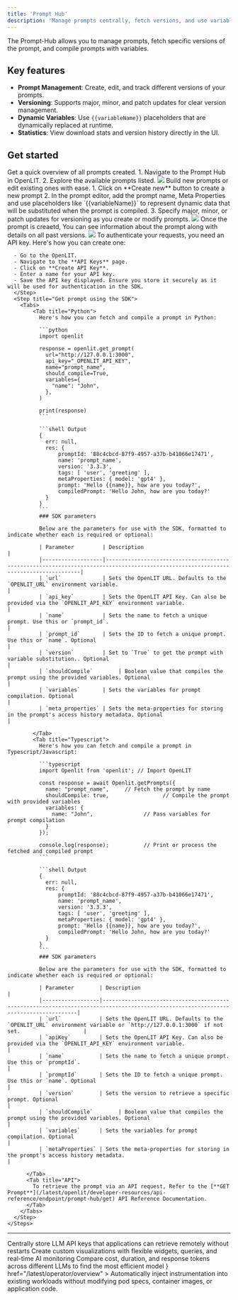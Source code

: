 ```yaml
---
title: 'Prompt Hub'
description: 'Manage prompts centrally, fetch versions, and use variables for dynamic prompts'
---
```


The Prompt-Hub allows you to manage prompts, fetch specific versions of the prompt, and compile prompts with variables.

## Key features

- **Prompt Management**: Create, edit, and track different versions of your prompts.
- **Versioning**: Supports major, minor, and patch updates for clear version management.
- **Dynamic Variables**: Use `{{variableName}}` placeholders that are dynamically replaced at runtime.
- **Statistics**: View download stats and version history directly in the UI.


## Get started

<Steps>
  <Step title="List prompts">
    Get a quick overview of all prompts created.
      1. Navigate to the Prompt Hub in OpenLIT.
      2. Explore the available prompts listed.
    <Frame>
      <img src="/images/docs-prompt-hub-list.png" />
    </Frame>
  </Step>
  <Step title="Create or edit a prompt">
    Build new prompts or edit existing ones with ease.
      1. Click on **Create new** button to create a new prompt
      2. In the prompt editor, add the prompt name, Meta Properties and use placeholders like `{{variableName}}` to represent dynamic data that will be substituted when the prompt is compiled.
      3. Specify major, minor, or patch updates for versioning as you create or modify prompts.
    <Frame>
      <img src="/images/docs-prompt-hub-create.png" />
    </Frame>
  </Step>
  <Step title="View prompt details" stepNumber=" ">
    Once the prompt is creaetd, You can see information about the prompt along with details on all past versions.
    <Frame>
      <img src="/images/docs-prompt-hub-details.png" />
    </Frame>
  </Step>
  <Step title="Retrieve the prompt">
    <Steps>
      <Step title="Create an API Key">
      To authenticate your requests, you need an API key. Here's how you can create one:

      - Go to the OpenLIT.
      - Navigate to the **API Keys** page.
      - Click on **Create API Key**.
      - Enter a name for your API key.
      - Save the API key displayed. Ensure you store it securely as it will be used for authentication in the SDK.
      </Step>
      <Step title="Get prompt using the SDK">
        <Tabs>
            <Tab title="Python">
              Here's how you can fetch and compile a prompt in Python:

              ```python
              import openlit

              response = openlit.get_prompt(
                url="http://127.0.0.1:3000", 
                api_key="_OPENLIT_API_KEY",  
                name="prompt_name",          
                should_compile=True,                
                variables={
                  "name": "John",            
                },
              )

              print(response)               
              ```

              ```shell Output
              {
                err: null,
                res: {
                    promptId: '88c4cbcd-87f9-4957-a37b-b41066e17471',
                    name: 'prompt_name',
                    version: '3.3.3',
                    tags: [ 'user', 'greeting' ],
                    metaProperties: { model: 'gpt4' },
                    prompt: 'Hello {{name}}, how are you today?',
                    compiledPrompt: 'Hello John, how are you today?'
                }
              }
              ```
              ### SDK parameters

              Below are the parameters for use with the SDK, formatted to indicate whether each is required or optional:

              | Parameter         | Description                                                                                                                        |
              |-------------------|------------------------------------------------------------------------------------------------------------------------------------|
              | `url`             | Sets the OpenLIT URL. Defaults to the `OPENLIT_URL` environment variable.                                                          |
              | `api_key`         | Sets the OpenLIT API Key. Can also be provided via the `OPENLIT_API_KEY` environment variable.                                     |
              | `name`            | Sets the name to fetch a unique prompt. Use this or `prompt_id`.                                                                    |
              | `prompt_id`       | Sets the ID to fetch a unique prompt. Use this or `name`. Optional                                                                 |
              | `version`         | Set to `True` to get the prompt with variable substitution.. Optional                                                              |
              | `shouldCompile`        | Boolean value that compiles the prompt using the provided variables. Optional                                                      |
              | `variables`       | Sets the variables for prompt compilation. Optional                                                                                |
              | `meta_properties` | Sets the meta-properties for storing in the prompt's access history metadata. Optional                                             |

            </Tab>
            <Tab title="Typescript">
              Here's how you can fetch and compile a prompt in Typescript/Javascript:

              ```typescript
              import Openlit from 'openlit'; // Import OpenLIT

              const response = await Openlit.getPrompts({
                name: "prompt_name",     // Fetch the prompt by name
                shouldCompile: true,                 // Compile the prompt with provided variables
                variables: {
                  name: "John",                // Pass variables for prompt compilation
                }
              });

              console.log(response);           // Print or process the fetched and compiled prompt
              ```

              ```shell Output
              {
                err: null,
                res: {
                    promptId: '88c4cbcd-87f9-4957-a37b-b41066e17471',
                    name: 'prompt_name',
                    version: '3.3.3',
                    tags: [ 'user', 'greeting' ],
                    metaProperties: { model: 'gpt4' },
                    prompt: 'Hello {{name}}, how are you today?',
                    compiledPrompt: 'Hello John, how are you today?'
                }
              }
              ```
              ### SDK parameters

              Below are the parameters for use with the SDK, formatted to indicate whether each is required or optional:

              | Parameter        | Description                                                                                                                        |
              |------------------|------------------------------------------------------------------------------------------------------------------------------------|
              | `url`            | Sets the OpenLIT URL. Defaults to the `OPENLIT_URL` environment variable or `http://127.0.0.1:3000` if not set.                    |
              | `apiKey`         | Sets the OpenLIT API Key. Can also be provided via the `OPENLIT_API_KEY` environment variable.                                     |
              | `name`           | Sets the name to fetch a unique prompt. Use this or `promptId`.                                                                    |
              | `promptId`       | Sets the ID to fetch a unique prompt. Use this or `name`. Optional                                                                 |
              | `version`        | Sets the version to retrieve a specific prompt. Optional                                                                           | 
              | `shouldCompile`        | Boolean value that compiles the prompt using the provided variables. Optional                                                      |
              | `variables`      | Sets the variables for prompt compilation. Optional                                                                                | 
              | `metaProperties` | Sets the meta-properties for storing in the prompt's access history metadata.                                                      | 

          </Tab>
          <Tab title="API">
            To retrieve the prompt via an API request, Refer to the [**GET Prompt**](/latest/openlit/developer-resources/api-reference/endpoint/prompt-hub/get) API Reference Documentation.
          </Tab>
        </Tabs>
      </Step>
    </Steps>
  </Step>
</Steps>

---

<CardGroup cols={3}>
  <Card title="Manage LLM secrets" href="/latest/openlit/developer-resources/vault" icon='vault'>
    Centrally store LLM API keys that applications can retrieve remotely without restarts
  </Card>
  <Card title="Create a dashboard" href="/latest/openlit/dashboards/overview" icon='grid'>
    Create custom visualizations with flexible widgets, queries, and real-time AI monitoring
  </Card>
  <Card title="LLM playground" href="/latest/openlit/prompts-experiments/openground" icon='flask'>
    Compare cost, duration, and response tokens across different LLMs to find the most efficient model
  </Card>
</CardGroup>
<Card
    title="Running in Kubernetes? Try the OpenLIT Operator"
    icon={<svg role="img" viewBox="0 0 24 24" xmlns="http://www.w3.org/2000/svg">
    <title>Kubernetes</title>
    <path fill="#FFA500" d="M10.204 14.35l.007.01-.999 2.413a5.171 5.171 0 0 1-2.075-2.597l2.578-.437.004.005a.44.44 0 0 1 .484.606zm-.833-2.129a.44.44 0 0 0 .173-.756l.002-.011L7.585 9.7a5.143 5.143 0 0 0-.73 3.255l2.514-.725.002-.009zm1.145-1.98a.44.44 0 0 0 .699-.337l.01-.005.15-2.62a5.144 5.144 0 0 0-3.01 1.442l2.147 1.523.004-.002zm.76 2.75l.723.349.722-.347.18-.78-.5-.623h-.804l-.5.623.179.779zm1.5-3.095a.44.44 0 0 0 .7.336l.008.003 2.134-1.513a5.188 5.188 0 0 0-2.992-1.442l.148 2.615.002.001zm10.876 5.97l-5.773 7.181a1.6 1.6 0 0 1-1.248.594l-9.261.003a1.6 1.6 0 0 1-1.247-.596l-5.776-7.18a1.583 1.583 0 0 1-.307-1.34L2.1 5.573c.108-.47.425-.864.863-1.073L11.305.513a1.606 1.606 0 0 1 1.385 0l8.345 3.985c.438.209.755.604.863 1.073l2.062 8.955c.108.47-.005.963-.308 1.34zm-3.289-2.057c-.042-.01-.103-.026-.145-.034-.174-.033-.315-.025-.479-.038-.35-.037-.638-.067-.895-.148-.105-.04-.18-.165-.216-.216l-.201-.059a6.45 6.45 0 0 0-.105-2.332 6.465 6.465 0 0 0-.936-2.163c.052-.047.15-.133.177-.159.008-.09.001-.183.094-.282.197-.185.444-.338.743-.522.142-.084.273-.137.415-.242.032-.024.076-.062.11-.089.24-.191.295-.52.123-.736-.172-.216-.506-.236-.745-.045-.034.027-.08.062-.111.088-.134.116-.217.23-.33.35-.246.25-.45.458-.673.609-.097.056-.239.037-.303.033l-.19.135a6.545 6.545 0 0 0-4.146-2.003l-.012-.223c-.065-.062-.143-.115-.163-.25-.022-.268.015-.557.057-.905.023-.163.061-.298.068-.475.001-.04-.001-.099-.001-.142 0-.306-.224-.555-.5-.555-.275 0-.499.249-.499.555l.001.014c0 .041-.002.092 0 .128.006.177.044.312.067.475.042.348.078.637.056.906a.545.545 0 0 1-.162.258l-.012.211a6.424 6.424 0 0 0-4.166 2.003 8.373 8.373 0 0 1-.18-.128c-.09.012-.18.04-.297-.029-.223-.15-.427-.358-.673-.608-.113-.12-.195-.234-.329-.349-.03-.026-.077-.062-.111-.088a.594.594 0 0 0-.348-.132.481.481 0 0 0-.398.176c-.172.216-.117.546.123.737l.007.005.104.083c.142.105.272.159.414.242.299.185.546.338.743.522.076.082.09.226.1.288l.16.143a6.462 6.462 0 0 0-1.02 4.506l-.208.06c-.055.072-.133.184-.215.217-.257.081-.546.11-.895.147-.164.014-.305.006-.48.039-.037.007-.09.02-.133.03l-.004.002-.007.002c-.295.071-.484.342-.423.608.061.267.349.429.645.365l.007-.001.01-.003.129-.029c.17-.046.294-.113.448-.172.33-.118.604-.217.87-.256.112-.009.23.069.288.101l.217-.037a6.5 6.5 0 0 0 2.88 3.596l-.09.218c.033.084.069.199.044.282-.097.252-.263.517-.452.813-.091.136-.185.242-.268.399-.02.037-.045.095-.064.134-.128.275-.034.591.213.71.248.12.556-.007.69-.282v-.002c.02-.039.046-.09.062-.127.07-.162.094-.301.144-.458.132-.332.205-.68.387-.897.05-.06.13-.082.215-.105l.113-.205a6.453 6.453 0 0 0 4.609.012l.106.192c.086.028.18.042.256.155.136.232.229.507.342.84.05.156.074.295.145.457.016.037.043.09.062.129.133.276.442.402.69.282.247-.118.341-.435.213-.71-.02-.039-.045-.096-.065-.134-.083-.156-.177-.261-.268-.398-.19-.296-.346-.541-.443-.793-.04-.13.007-.21.038-.294-.018-.022-.059-.144-.083-.202a6.499 6.499 0 0 0 2.88-3.622c.064.01.176.03.213.038.075-.05.144-.114.28-.104.266.039.54.138.87.256.154.06.277.128.448.173.036.01.088.019.13.028l.009.003.007.001c.297.064.584-.098.645-.365.06-.266-.128-.537-.423-.608zM16.4 9.701l-1.95 1.746v.005a.44.44 0 0 0 .173.757l.003.01 2.526.728a5.199 5.199 0 0 0-.108-1.674A5.208 5.208 0 0 0 16.4 9.7zm-4.013 5.325a.437.437 0 0 0-.404-.232.44.44 0 0 0-.372.233h-.002l-1.268 2.292a5.164 5.164 0 0 0 3.326.003l-1.27-2.296h-.01zm1.888-1.293a.44.44 0 0 0-.27.036.44.44 0 0 0-.214.572l-.003.004 1.01 2.438a5.15 5.15 0 0 0 2.081-2.615l-2.6-.44-.004.005z"/></svg>}
    href="/latest/operator/overview"
  >
  Automatically inject instrumentation into existing workloads without modifying pod specs, container images, or application code.
  </Card>